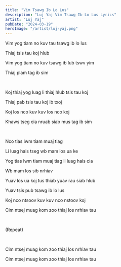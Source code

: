 ```yaml
---
title: "Vim Tsawg Ib Lo Lus"
description: "Luj Yaj Vim Tsawg Ib Lo Lus Lyrics"
artist: "Luj Yaj"
pubDate: "2024-03-19"
heroImage: "/artist/luj-yaj.png"
---
```


Vim yog tiam no kuv tau tsawg ib lo lus

Thiaj tsis tau koj hlub

Vim yog tiam no kuv tsawg ib lub tswv yim

Thiaj plam tag ib sim

<br />

Koj thiaj yog luag li thiaj hlub tsis tau koj

Thiaj pab tsis tau koj ib txoj

Koj los nco kuv kuv los nco koj

Khaws tseg cia nruab siab mus tag ib sim

<br />

Nco tias lwm tiam muaj tiag

Li luag hais tseg wb mam los ua ke

Yog tias lwm tiam muaj tiag li luag hais cia

Wb mam los sib nrhiav

Yuav los ua koj tus thiab yuav rau siab hlub

Yuav tsis pub tsawg ib lo lus

Koj nco ntsoov kuv kuv nco nstoov koj

Cim ntsej muag kom zoo thiaj los nrhiav tau

<br />

(Repeat)

<br />

Cim ntsej muag kom zoo thiaj los nrhiav tau

Cim ntsej muag kom zoo thiaj los nrhiav tau
